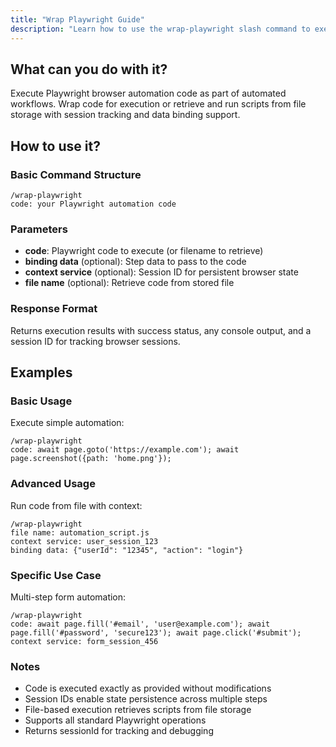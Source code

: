 ```yaml
---
title: "Wrap Playwright Guide"
description: "Learn how to use the wrap-playwright slash command to execute browser automation code"
---
```


## What can you do with it?

Execute Playwright browser automation code as part of automated workflows. Wrap code for execution or retrieve and run scripts from file storage with session tracking and data binding support.

## How to use it?

### Basic Command Structure
```
/wrap-playwright
code: your Playwright automation code
```

### Parameters
- **code**: Playwright code to execute (or filename to retrieve)
- **binding data** (optional): Step data to pass to the code
- **context service** (optional): Session ID for persistent browser state
- **file name** (optional): Retrieve code from stored file

### Response Format
Returns execution results with success status, any console output, and a session ID for tracking browser sessions.

## Examples

### Basic Usage
Execute simple automation:
```
/wrap-playwright
code: await page.goto('https://example.com'); await page.screenshot({path: 'home.png'});
```

### Advanced Usage
Run code from file with context:
```
/wrap-playwright
file name: automation_script.js
context service: user_session_123
binding data: {"userId": "12345", "action": "login"}
```

### Specific Use Case
Multi-step form automation:
```
/wrap-playwright
code: await page.fill('#email', 'user@example.com'); await page.fill('#password', 'secure123'); await page.click('#submit');
context service: form_session_456
```

### Notes
- Code is executed exactly as provided without modifications
- Session IDs enable state persistence across multiple steps
- File-based execution retrieves scripts from file storage
- Supports all standard Playwright operations
- Returns sessionId for tracking and debugging 